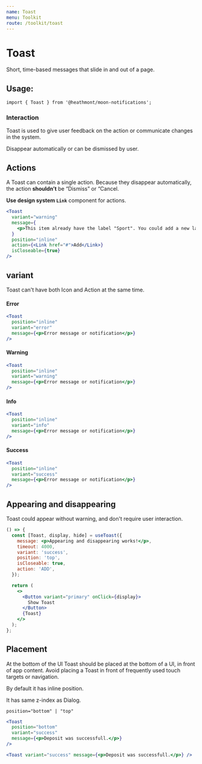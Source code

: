 ```yaml
---
name: Toast
menu: Toolkit
route: /toolkit/toast
---
```


# Toast

Short, time-based messages that slide in and out of a page.

## Usage:

```
import { Toast } from '@heathmont/moon-notifications';
```

### Interaction

Toast is used to give user feedback on the action or communicate changes in the system.

Disappear automatically or can be dismissed by user.

## Actions

A Toast can contain a single action. Because they disappear automatically, the action **shouldn’t** be “Dismiss” or “Cancel.

**Use design system `Link`** component for actions.

```jsx react-live
<Toast
  variant="warning"
  message={
    <p>This item already have the label "Sport". You could add a new label.</p>
  }
  position="inline"
  action={<Link href="#">Add</Link>}
  isCloseable={true}
/>
```

## variant

Toast can't have both Icon and Action at the same time.

#### Error

```jsx react-live
<Toast
  position="inline"
  variant="error"
  message={<p>Error message or notification</p>}
/>
```

#### Warning

```jsx react-live
<Toast
  position="inline"
  variant="warning"
  message={<p>Error message or notification</p>}
/>
```

#### Info

```jsx react-live
<Toast
  position="inline"
  variant="info"
  message={<p>Error message or notification</p>}
/>
```

#### Success

```jsx react-live
<Toast
  position="inline"
  variant="success"
  message={<p>Error message or notification</p>}
/>
```

## Appearing and disappearing

Toast could appear without warning, and don't require user interaction.

```jsx react-live
() => {
  const [Toast, display, hide] = useToast({
    message: <p>Appearing and disappearing works!</p>,
    timeout: 4000,
    variant: 'success',
    position: 'top',
    isCloseable: true,
    action: 'ADD',
  });

  return (
    <>
      <Button variant="primary" onClick={display}>
        Show Toast
      </Button>
      {Toast}
    </>
  );
};
```

## Placement

At the bottom of the UI
Toast should be placed at the bottom of a UI, in front of app content.
Avoid placing a Toast in front of frequently used touch targets or navigation.

By default it has inline position.

It has same z-index as Dialog.

`position="bottom" | "top"`

```jsx react-live
<Toast
  position="bottom"
  variant="success"
  message={<p>Deposit was successfull.</p>}
/>
```

```jsx react-live
<Toast variant="success" message={<p>Deposit was successfull.</p>} />
```
